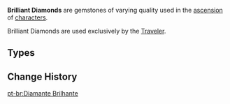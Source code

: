 {{Terminology Infobox
|image        = <gallery>
Item Brilliant Diamond Sliver.png|Sliver
Item Brilliant Diamond Fragment.png|Fragment
Item Brilliant Diamond Chunk.png|Chunk
Item Brilliant Diamond Gemstone.png|Gemstone
</gallery>
|type         = Item Groups
|type2        = Ascension Gems
|type3        = Character Ascension Materials
|source1      = [[Adventure Rank]] Rewards
}}
'''Brilliant Diamonds''' are gemstones of varying quality used in the [[Characters#Ascensions|ascension]] of [[character]]s.

Brilliant Diamonds are used exclusively by the [[Traveler]].

==Types==
{{Material Quality
|2=Brilliant Diamond Sliver
|3=Brilliant Diamond Fragment
|4=Brilliant Diamond Chunk
|5=Brilliant Diamond Gemstone
}}

==Change History==
{{Change History|1.0}}
[[Category:Brilliant Diamond| ]]

[[pt-br:Diamante Brilhante]]